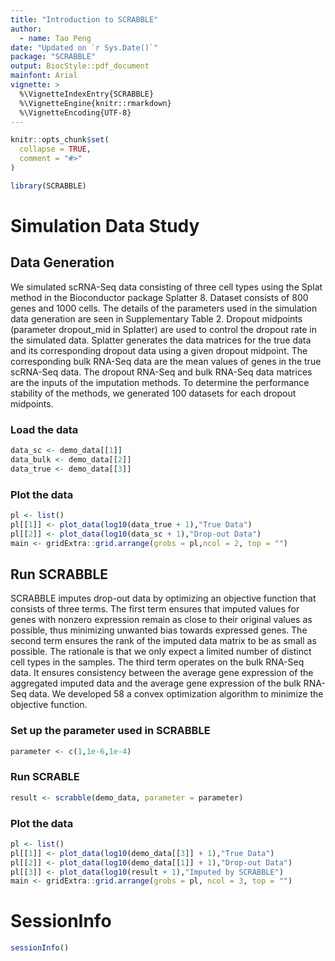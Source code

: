 ```yaml
---
title: "Introduction to SCRABBLE"
author: 
  - name: Tao Peng
date: "Updated on `r Sys.Date()`"
package: "SCRABBLE"
output: BiocStyle::pdf_document
mainfont: Arial
vignette: >
  %\VignetteIndexEntry{SCRABBLE}
  %\VignetteEngine{knitr::rmarkdown}
  %\VignetteEncoding{UTF-8}
---
```



```r
knitr::opts_chunk$set(
  collapse = TRUE,
  comment = "#>"
)
```


```r
library(SCRABBLE)
```

# Simulation Data Study
## Data Generation

We simulated scRNA-Seq data consisting of three cell types using the Splat method in the Bioconductor package Splatter 8. Dataset consists of 800 genes and 1000 cells. The details of the parameters used in the simulation data generation are seen in Supplementary Table 2. Dropout midpoints (parameter dropout_mid in Splatter) are used to control the dropout rate in the simulated data. Splatter generates the data matrices for the true data and its corresponding dropout data using a given dropout midpoint. The corresponding bulk RNA-Seq data are the mean values of genes in the true scRNA-Seq data. The dropout RNA-Seq and bulk RNA-Seq data matrices are the inputs of the imputation methods. To determine the performance stability of the methods, we generated 100 datasets for each dropout midpoints. 

### Load the data

```r
data_sc <- demo_data[[1]]
data_bulk <- demo_data[[2]]
data_true <- demo_data[[3]]
```

### Plot the data
```r
pl <- list()
pl[[1]] <- plot_data(log10(data_true + 1),"True Data")
pl[[2]] <- plot_data(log10(data_sc + 1),"Drop-out Data")
main <- gridExtra::grid.arrange(grobs = pl,ncol = 2, top = "")
```

## Run SCRABBLE

SCRABBLE imputes drop-out data by optimizing an objective function that consists of three terms. The first term ensures that imputed values for genes with nonzero expression remain as close to their original values as possible, thus minimizing unwanted bias towards expressed genes. The second term ensures the rank of the imputed data matrix to be as small as possible. The rationale is that we only expect a limited number of distinct cell types in the samples. The third term operates on the bulk RNA-Seq data. It ensures consistency between the average gene expression of the aggregated imputed data and the average gene expression of the bulk RNA-Seq data. We developed 58 a convex optimization algorithm to minimize the objective function.

### Set up the parameter used in SCRABBLE
```r
parameter <- c(1,1e-6,1e-4)
```

### Run SCRABLE
```r
result <- scrabble(demo_data, parameter = parameter)
```

### Plot the data
```r
pl <- list()
pl[[1]] <- plot_data(log10(demo_data[[3]] + 1),"True Data")
pl[[2]] <- plot_data(log10(demo_data[[1]] + 1),"Drop-out Data")
pl[[3]] <- plot_data(log10(result + 1),"Imputed by SCRABBLE")
main <- gridExtra::grid.arrange(grobs = pl, ncol = 3, top = "")
```

# SessionInfo
```r
sessionInfo()
```
